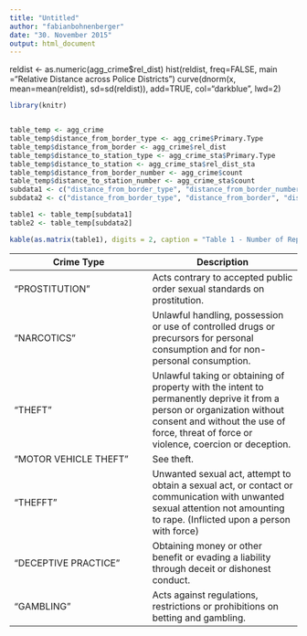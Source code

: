 ```yaml
---
title: "Untitled"
author: "fabianbohnenberger"
date: "30. November 2015"
output: html_document
---
```


reldist <- as.numeric(agg_crime$rel_dist)
hist(reldist, freq=FALSE, main ="Relative Distance across Police Districts")
curve(dnorm(x, mean=mean(reldist), sd=sd(reldist)), add=TRUE, col="darkblue", lwd=2) 


```r
library(knitr)


table_temp <- agg_crime
table_temp$distance_from_border_type <- agg_crime$Primary.Type
table_temp$distance_from_border <- agg_crime$rel_dist
table_temp$distance_to_station_type <- agg_crime_sta$Primary.Type
table_temp$distance_to_station <- agg_crime_sta$rel_dist_sta
table_temp$distance_from_border_number <- agg_crime$count
table_temp$distance_to_station_number <- agg_crime_sta$count
subdata1 <- c("distance_from_border_type", "distance_from_border_number")
subdata2 <- c("distance_from_border_type", "distance_from_border", "distance_to_station_type", "distance_to_station")

table1 <- table_temp[subdata1]
table2 <- table_temp[subdata2]

kable(as.matrix(table1), digits = 2, caption = "Table 1 - Number of Reported Crimes (All Districts, All Crime Types)", row.names = NA) 
```

| Crime Type | Description |
|------------|-------------|
|"PROSTITUTION "|Acts contrary to accepted public order sexual standards on prostitution.|
|"NARCOTICS"|Unlawful   handling, possession   or   use   of controlled drugs   or precursors for    personal    consumption    and    for    non-personal consumption.|
|"THEFT"|Unlawful   taking   or   obtaining   of   property   with   the   intent   to permanently   deprive   it   from   a   person   or   organization   without consent  and  without  the  use  of  force,  threat  of  force  or  violence, coercion or deception. |
|"MOTOR VEHICLE THEFT"|See theft.|
|"THEFFT"|Unwanted sexual act, attempt to obtain a sexual act, or contact or communication with unwanted sexual attention not amounting to rape. (Inflicted upon a person with force)|
|"DECEPTIVE PRACTICE"|Obtaining  money  or  other  benefit  or  evading  a  liability through deceit or dishonest conduct.|
|"GAMBLING"|Acts  against  regulations, restrictions  or  prohibitions  on  betting  and gambling.|
